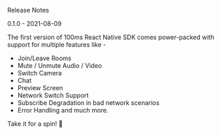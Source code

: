 Release Notes

0.1.0 - 2021-08-09

The first version of 100ms React Native SDK comes power-packed with support for multiple features like -

- Join/Leave Rooms
- Mute / Unmute Audio / Video
- Switch Camera
- Chat
- Preview Screen
- Network Switch Support
- Subscribe Degradation in bad network scenarios
- Error Handling and much more.

Take it for a spin! 🥳